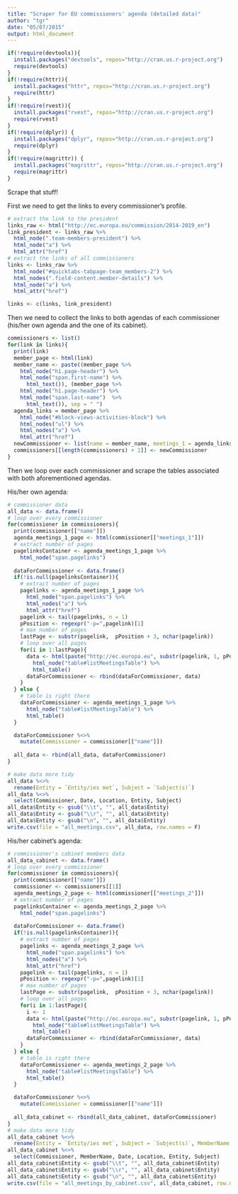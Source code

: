 ```yaml
---
title: "Scraper for EU commissioners' agenda (detailed data)"
author: "tgr"
date: "05/07/2015"
output: html_document
---
```




```r
if(!require(devtools)){
  install.packages("devtools", repos="http://cran.us.r-project.org")
  require(devtools)
}
if(!require(httr)){
  install.packages("httr", repos="http://cran.us.r-project.org")
  require(httr)
}
if(!require(rvest)){
  install.packages("rvest", repos="http://cran.us.r-project.org")
  require(rvest)
}
if(!require(dplyr)) {
  install.packages("dplyr", repos="http://cran.us.r-project.org")
  require(dplyr)
}
if(!require(magrittr)) {
  install.packages("magrittr", repos="http://cran.us.r-project.org")
  require(magrittr)
}
```

Scrape that stuff! 

First we need to get the links to every commissioner's profile.
```r
# extract the link to the president
links_raw <- html("http://ec.europa.eu/commission/2014-2019_en")
link_president <- links_raw %>%
  html_node(".team-members-president") %>%
  html_node("a") %>%
  html_attr("href")
# extract the links of all commissioners
links <- links_raw %>%
  html_node("#quicktabs-tabpage-team_members-2") %>%
  html_nodes(".field-content.member-details") %>%
  html_node("a") %>%
  html_attr("href")

links <- c(links, link_president)
```

Then we need to collect the links to both agendas of each commissioner (his/her own agenda and the one of its cabinet).
```r
commissioners <- list()
for(link in links){
  print(link)
  member_page <- html(link)
  member_name <- paste((member_page %>%
    html_node("h1.page-header") %>%
    html_node("span.first-name") %>% 
      html_text()), (member_page %>%
    html_node("h1.page-header") %>%
    html_node("span.last-name")  %>% 
      html_text()), sep = " ")
  agenda_links = member_page %>%
    html_node("#block-views-activities-block") %>%
    html_nodes("ul") %>%
    html_nodes("a") %>%
    html_attr("href")
  newCommissioner <- list(name = member_name, meetings_1 = agenda_links[1], meetings_2 = agenda_links[2])
  commissioners[[length(commissioners) + 1]] <- newCommissioner
}
```

Then we loop over each commissioner and scrape the tables associated with both aforementioned agendas.

His/her own agenda:
```r
# commissioner data
all_data <- data.frame()
# loop over every commissioner 
for(commissioner in commissioners){
  print(commissioner[["name"]])
  agenda_meetings_1_page <- html(commissioner[["meetings_1"]])
  # extract number of pages
  pagelinksContainer <- agenda_meetings_1_page %>%
    html_node("span.pagelinks")
  
  dataForCommissioner <- data.frame()
  if(!is.null(pagelinksContainer)){
    # extract number of pages
    pagelinks <- agenda_meetings_1_page %>%
      html_node("span.pagelinks") %>%
      html_nodes("a") %>%
      html_attr("href")
    pagelink <- tail(pagelinks, n = 1)
    pPosition <- regexpr("-p=",pagelink)[1]
    # max number of pages
    lastPage <- substr(pagelink,  pPosition + 3, nchar(pagelink))
    # loop over all pages
    for(i in 1:lastPage){
      data <- html(paste("http://ec.europa.eu", substr(pagelink, 1, pPosition), "p=", i, sep = "")) %>%
        html_node("table#listMeetingsTable") %>%
        html_table()
      dataForCommissioner <- rbind(dataForCommissioner, data)
    }
  } else {
    # table is right there
    dataForCommissioner <- agenda_meetings_1_page %>%
      html_node("table#listMeetingsTable") %>%
      html_table()
  }

  dataForCommissioner %<>% 
    mutate(Commissioner = commissioner[["name"]])
  
  all_data <- rbind(all_data, dataForCommissioner)
}

# make data more tidy
all_data %<>%
  rename(Entity = `Entity/ies met`, Subject = `Subject(s)`) 
all_data %<>%
  select(Commissioner, Date, Location, Entity, Subject)
all_data$Entity <- gsub("\\t", "", all_data$Entity)
all_data$Entity <- gsub("\\r", "", all_data$Entity)
all_data$Entity <- gsub("\n", "", all_data$Entity)
write.csv(file = "all_meetings.csv", all_data, row.names = F)
```

His/her cabinet's agenda:
```r
# commissioner's cabinet members data
all_data_cabinet <- data.frame()
# loop over every commissioner 
for(commissioner in commissioners){
  print(commissioner[["name"]])
  commissioner <- commissioners[[1]]
  agenda_meetings_2_page <- html(commissioner[["meetings_2"]])
  # extract number of pages
  pagelinksContainer <- agenda_meetings_2_page %>%
    html_node("span.pagelinks")
  
  dataForCommissioner <- data.frame()
  if(!is.null(pagelinksContainer)){
    # extract number of pages
    pagelinks <- agenda_meetings_2_page %>%
      html_node("span.pagelinks") %>%
      html_nodes("a") %>%
      html_attr("href")
    pagelink <- tail(pagelinks, n = 1)
    pPosition <- regexpr("-p=",pagelink)[1]
    # max number of pages
    lastPage <- substr(pagelink,  pPosition + 3, nchar(pagelink))
    # loop over all pages
    for(i in 1:lastPage){
      i <- 1
      data <- html(paste("http://ec.europa.eu", substr(pagelink, 1, pPosition), "p=", i, sep = "")) %>%
        html_node("table#listMeetingsTable") %>%
        html_table()
      dataForCommissioner <- rbind(dataForCommissioner, data)
    }
  } else {
    # table is right there
    dataForCommissioner <- agenda_meetings_2_page %>%
      html_node("table#listMeetingsTable") %>%
      html_table()
  }

  dataForCommissioner %<>% 
    mutate(Commissioner = commissioner[["name"]])
  
  all_data_cabinet <- rbind(all_data_cabinet, dataForCommissioner)
}
# make data more tidy
all_data_cabinet %<>%
  rename(Entity = `Entity/ies met`, Subject = `Subject(s)`, MemberName = Name) 
all_data_cabinet %<>%
  select(Commissioner, MemberName, Date, Location, Entity, Subject)
all_data_cabinet$Entity <- gsub("\\t", "", all_data_cabinet$Entity)
all_data_cabinet$Entity <- gsub("\\r", "", all_data_cabinet$Entity)
all_data_cabinet$Entity <- gsub("\n", "", all_data_cabinet$Entity)
write.csv(file = "all_meetings_by_cabinet.csv", all_data_cabinet, row.names = F)
```